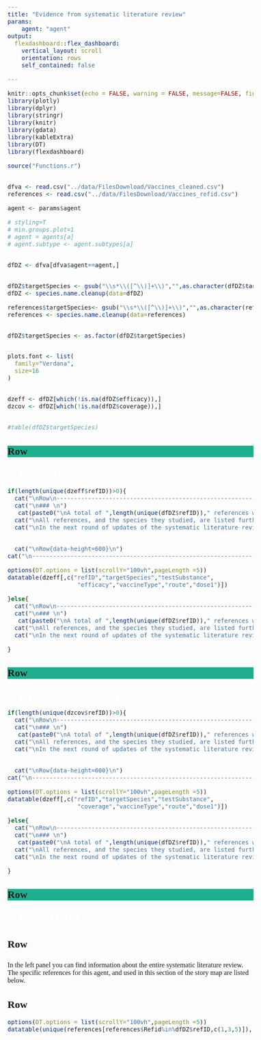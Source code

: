 ```yaml
---
title: "Evidence from systematic literature review"
params:
    agent: "agent"
output:
  flexdashboard::flex_dashboard:
    vertical_layout: scroll
    orientation: rows
    self_contained: false

---
```

<style type="text/css">

body{
  font-family: Verdana;
  font-size: 12pt;
}

.navbar {
  background-color:#1DAF8E;
}

.bggreen {
  background-color: #1DAF8E;
}

/* Headers */
h1{
  font-family: Verdana;
  font-size: 16pt;
  font-weight: bold; 
  color: white;
}

.chart-title {
    font-size: 16pt;
}

.nav-tabs-custom .nav-tabs li.active a {
    font-size: 16pt;
}

.nav-tabs-custom .nav-tabs li:not(.active) a {
    font-size: 16pt;
}


</style>


```r
knitr::opts_chunk$set(echo = FALSE, warning = FALSE, message=FALSE, fig.width=10,fig.height=6)
library(plotly)
library(dplyr)
library(stringr)
library(knitr)
library(gdata)
library(kableExtra)
library(DT)
library(flexdashboard)

source("Functions.r")


dfva <- read.csv("../data/FilesDownload/Vaccines_cleaned.csv")
references <- read.csv("../data/FilesDownload/Vaccines_refid.csv")

agent <- params$agent 

# styling=T
# min.groups.plot=1
# agent = agents[a]
# agent.subtype <- agent.subtypes[a]


dfDZ <- dfva[dfva$agent==agent,]


dfDZ$targetSpecies <- gsub("\\s*\\([^\\)]+\\)","",as.character(dfDZ$targetSpecies))
dfDZ <- species.name.cleanup(data=dfDZ)

references$targetSpecies<- gsub("\\s*\\([^\\)]+\\)","",as.character(references$targetSpecies))
references <- species.name.cleanup(data=references)


dfDZ$targetSpecies <- as.factor(dfDZ$targetSpecies)


plots.font <- list(
  family="Verdana",
  size=16
)


dzeff <- dfDZ[which(!is.na(dfDZ$efficacy)),]
dzcov <- dfDZ[which(!is.na(dfDZ$coverage)),]


#table(dfDZ$targetSpecies)
```




Row{data-height=60 .bggreen}
-----------------------------------------------------------------------


<h1> &nbsp;&nbsp;&nbsp;&nbsp;&nbsp;Reported Vaccine efficacy </h1>



```r
if(length(unique(dzeff$refID))>0){
  cat("\nRow\n-----------------------------------------------------------------------\n")
  cat("\n### \n")
   cat(paste0("\nA total of ",length(unique(dfDZ$refID))," references were reviewed, of which ",length(unique(dzeff$refID)),"  reported vaccine efficacy. The results are presented in the table below.\n"))
  cat("\nAll references, and the species they studied, are listed further below in the complete reference list.\n")
  cat("\nIn the next round of updates of the systematic literature reviews for vaccines (planned for 2023), outcomes other than efficacy will be summarized and displayed in this story map.\n")

  
  cat("\nRow{data-height=600}\n")
cat("\n-----------------------------------------------------------------------\n")

options(DT.options = list(scrollY="100vh",pageLength =5))
datatable(dzeff[,c("refID","targetSpecies","testSubstance",
                    "efficacy","vaccineType","route","dose1")])

}else{
  cat("\nRow\n-----------------------------------------------------------------------\n")
  cat("\n### \n")
   cat(paste0("\nA total of ",length(unique(dfDZ$refID))," references were reviewed, but NONE reported  vaccine efficacy explicitly.\n"))
  cat("\nAll references, and the species they studied, are listed further below in the complete reference list.\n")
  cat("\nIn the next round of updates of the systematic literature reviews for vaccines (planned for 2023), outcomes other than efficacy will be summarized and displayed in this story map.\n")

}

```






Row{data-height=60 .bggreen}
-----------------------------------------------------------------------

<h1> &nbsp;&nbsp;&nbsp;&nbsp;&nbsp;Reported Vaccine coverage </h1>


```r
if(length(unique(dzcov$refID))>0){
  cat("\nRow\n-----------------------------------------------------------------------\n")
  cat("\n### \n")
   cat(paste0("\nA total of ",length(unique(dfDZ$refID))," references were reviewed, of which ",length(unique(dzcov$refID)),"  reported vaccine efficacy. The results are presented in the table below.\n"))
  cat("\nAll references, and the species they studied, are listed further below in the complete reference list.\n")
  cat("\nIn the next round of updates of the systematic literature reviews for vaccines (planned for 2023), outcomes other than efficacy will be summarized and displayed in this story map.\n")

  
  cat("\nRow{data-height=600}\n")
cat("\n-----------------------------------------------------------------------\n")

options(DT.options = list(scrollY="100vh",pageLength =5))
datatable(dzeff[,c("refID","targetSpecies","testSubstance",
                    "coverage","vaccineType","route","dose1")])

}else{
  cat("\nRow\n-----------------------------------------------------------------------\n")
  cat("\n### \n")
   cat(paste0("\nA total of ",length(unique(dfDZ$refID))," references were reviewed, but NONE reported  vaccine efficacy explicitly.\n"))
  cat("\nAll references, and the species they studied, are listed further below in the complete reference list.\n")
  cat("\nIn the next round of updates of the systematic literature reviews for vaccines (planned for 2023), outcomes other than efficacy will be summarized and displayed in this story map.\n")

}

```










Row{data-height=60 .bggreen}
-----------------------------------------------------------------------


<h1> &nbsp;&nbsp;&nbsp;&nbsp;&nbsp;REFERENCES </h1>


Row
-----------------------------------------------------------------------
###
In the left panel you can find information about the entire systematic literature review. The specific references for this agent, and used in this section of the story map are listed below.

Row{data-height=600}
-----------------------------------------------------------------------

```r
options(DT.options = list(scrollY="100vh",pageLength =5))
datatable(unique(references[references$Refid%in%dfDZ$refID,c(1,3,5)]), filter = 'top', rownames=FALSE)

```
 
 
